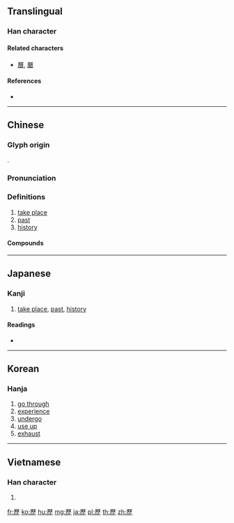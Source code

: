 {{also|歴|历}}
==Translingual==
{{Han simplified forms|歷|歴|历}}

===Han character===
{{Han char|rn=77|rad=止|as=12|sn=16|four=71211|canj=MHDM,MDYLM|ids=⿸厤止}}

====Related characters====
* [[曆]], [[磿]]

====References====
* {{Han ref|kx=0577.140|dkj=16340|dj=0968.090|hdz=21445.090|uh=6B77|ud=27511|bh=BEFA|bd=48890}}

----

==Chinese==
{{zh-forms|s=历}}

===Glyph origin===
{{Han etym}}
{{Han compound|厤|止|c1=p|c2=s|t2=stay|ls=psc}}.

===Pronunciation===
{{zh-pron
|m=lì
|c=lik6
|h=pfs=li̍t
|mn=le̍k
|mc=y
|oc=y
|ma=y
|cat=v,a,n
}}

===Definitions===
{{zh-hanzi}}

# [[take place]]
# [[past]]
# [[history]]

====Compounds====
{{der3|title=Compounds
|{{zh-l|歷朝}}
|{{zh-l|歷程}}
|{{zh-l|歷次}}
|{{zh-l|歷代}}
|{{zh-l|曆法}}
|{{zh-l|歷訪}}
|{{zh-l|歷屆}}
|{{zh-l|歷盡}}
|{{zh-l|歷經}}
|{{zh-l|歷久}}
|{{zh-l|歷來}}
|{{zh-l|歷歷}}
|{{zh-l|歷練}}
|{{zh-l|歷年}}
|{{zh-l|歷任}}
|{{zh-l|歷時}}
|{{zh-l|歷史}}
|{{zh-l|歷史觀}}
|{{zh-l|歷史唯物主義}}
|{{zh-l|歷史唯心主義}}
|{{zh-l|歷史性}}
|{{zh-l|歷數}}
|{{zh-l|歷險}}
}}

----

==Japanese==

===Kanji===
{{ja-kanji|grade=|rs=止12}}

# [[take place]], [[past]], [[history]]

====Readings====
* {{ja-readings|on=[[れき]] (reki), [[りゃく]] (ryaku)|kun=[[へる]] (heru)}}

----

==Korean==

===Hanja===
{{ko-hanja|hangeul=[[력]], [[역]]|eumhun=|rv=ryeok, yeok|mr=ryŏk, yŏk|y=lyek, yek}}

# [[go through]]
# [[experience]]
# [[undergo]]
# [[use up]]
# [[exhaust]]

----

==Vietnamese==

===Han character===
{{vi-hantu|[[lịch]], [[lếch]], [[lệch]], [[rếch]]|rs=止12}}

# {{defn|lang=vi|sort=止12}}

[[fr:歷]]
[[ko:歷]]
[[hu:歷]]
[[mg:歷]]
[[ja:歷]]
[[pl:歷]]
[[th:歷]]
[[zh:歷]]